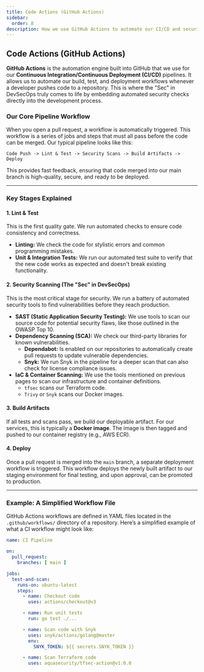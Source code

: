 ```yaml
---
title: Code Actions (GitHub Actions)
sidebar:
  order: 8
description: How we use GitHub Actions to automate our CI/CD and security pipelines.
---
```


## Code Actions (GitHub Actions)

**GitHub Actions** is the automation engine built into GitHub that we use for our **Continuous Integration/Continuous Deployment (CI/CD)** pipelines. It allows us to automate our build, test, and deployment workflows whenever a developer pushes code to a repository. This is where the "Sec" in DevSecOps truly comes to life by embedding automated security checks directly into the development process.

### Our Core Pipeline Workflow

When you open a pull request, a workflow is automatically triggered. This workflow is a series of jobs and steps that must all pass before the code can be merged. Our typical pipeline looks like this:

`Code Push -> Lint & Test -> Security Scans -> Build Artifacts -> Deploy`

This provides fast feedback, ensuring that code merged into our main branch is high-quality, secure, and ready to be deployed.

---

### Key Stages Explained

#### 1. Lint & Test
This is the first quality gate. We run automated checks to ensure code consistency and correctness.
-   **Linting:** We check the code for stylistic errors and common programming mistakes.
-   **Unit & Integration Tests:** We run our automated test suite to verify that the new code works as expected and doesn't break existing functionality.

#### 2. Security Scanning (The "Sec" in DevSecOps)
This is the most critical stage for security. We run a battery of automated security tools to find vulnerabilities before they reach production.
-   **SAST (Static Application Security Testing):** We use tools to scan our source code for potential security flaws, like those outlined in the OWASP Top 10.
-   **Dependency Scanning (SCA):** We check our third-party libraries for known vulnerabilities.
    -   **Dependabot:** Is enabled on our repositories to automatically create pull requests to update vulnerable dependencies.
    -   **Snyk:** We run Snyk in the pipeline for a deeper scan that can also check for license compliance issues.
-   **IaC & Container Scanning:** We use the tools mentioned on previous pages to scan our infrastructure and container definitions.
    -   `tfsec` scans our Terraform code.
    -   `Trivy` or `Snyk` scans our Docker images.

#### 3. Build Artifacts
If all tests and scans pass, we build our deployable artifact. For our services, this is typically a **Docker image**. The image is then tagged and pushed to our container registry (e.g., AWS ECR).

#### 4. Deploy
Once a pull request is merged into the `main` branch, a separate deployment workflow is triggered. This workflow deploys the newly built artifact to our staging environment for final testing, and upon approval, can be promoted to production.

---

### Example: A Simplified Workflow File

GitHub Actions workflows are defined in YAML files located in the `.github/workflows/` directory of a repository. Here’s a simplified example of what a CI workflow might look like:

```yaml
name: CI Pipeline

on:
  pull_request:
    branches: [ main ]

jobs:
  test-and-scan:
    runs-on: ubuntu-latest
    steps:
      - name: Checkout code
        uses: actions/checkout@v3

      - name: Run unit tests
        run: go test ./...

      - name: Scan code with Snyk
        uses: snyk/actions/golang@master
        env:
          SNYK_TOKEN: ${{ secrets.SNYK_TOKEN }}

      - name: Scan Terraform code
        uses: aquasecurity/tfsec-action@v1.0.0
```
